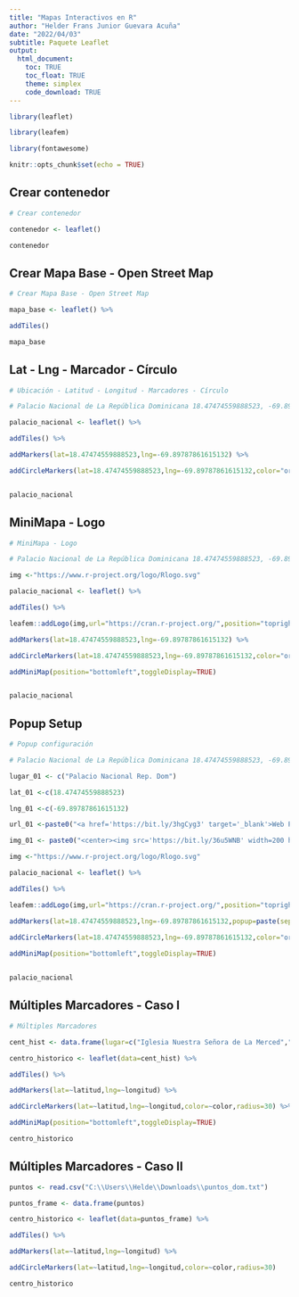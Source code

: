 ```yaml
---
title: "Mapas Interactivos en R"
author: "Helder Frans Junior Guevara Acuña"
date: "2022/04/03"
subtitle: Paquete Leaflet
output:
  html_document:
    toc: TRUE
    toc_float: TRUE
    theme: simplex
    code_download: TRUE
---
```


<!-- Crear mapas interactivos en R haciendo uso del paquete Leaflet -->

<style>

.html-widget{

    margin: auto;


}
</style>

```r

library(leaflet)

library(leafem)

library(fontawesome)

knitr::opts_chunk$set(echo = TRUE)
```

## Crear contenedor

```r
# Crear contenedor

contenedor <- leaflet()

contenedor
```


## Crear Mapa Base - Open Street Map

```r
# Crear Mapa Base - Open Street Map

mapa_base <- leaflet() %>% 

addTiles()

mapa_base
```


## Lat - Lng - Marcador - Círculo

```r
# Ubicación - Latitud - Longitud - Marcadores - Círculo

# Palacio Nacional de La República Dominicana 18.47474559888523, -69.89787861615132

palacio_nacional <- leaflet() %>% 

addTiles() %>% 

addMarkers(lat=18.47474559888523,lng=-69.89787861615132) %>% 

addCircleMarkers(lat=18.47474559888523,lng=-69.89787861615132,color="orange",radius=40)


palacio_nacional
```



## MiniMapa - Logo

```r

# MiniMapa - Logo

# Palacio Nacional de La República Dominicana 18.47474559888523, -69.89787861615132

img <-"https://www.r-project.org/logo/Rlogo.svg"

palacio_nacional <- leaflet() %>% 

addTiles() %>% 

leafem::addLogo(img,url="https://cran.r-project.org/",position="topright",width=25,height=25) %>% 

addMarkers(lat=18.47474559888523,lng=-69.89787861615132) %>% 

addCircleMarkers(lat=18.47474559888523,lng=-69.89787861615132,color="orange",radius=40) %>% 

addMiniMap(position="bottomleft",toggleDisplay=TRUE)


palacio_nacional
```

## Popup Setup

```r
# Popup configuración

# Palacio Nacional de La República Dominicana 18.47474559888523, -69.89787861615132

lugar_01 <- c("Palacio Nacional Rep. Dom")

lat_01 <-c(18.47474559888523)

lng_01 <-c(-69.89787861615132)

url_01 <-paste0("<a href='https://bit.ly/3hgCyg3' target='_blank'>Web Palacio Nacional</a>")

img_01 <- paste0("<center><img src='https://bit.ly/36u5WNB' width=200 height=100></center>")

img <-"https://www.r-project.org/logo/Rlogo.svg"

palacio_nacional <- leaflet() %>% 

addTiles() %>% 

leafem::addLogo(img,url="https://cran.r-project.org/",position="topright",width=25,height=25) %>% 

addMarkers(lat=18.47474559888523,lng=-69.89787861615132,popup=paste(sep="<br>","<b>Lugar:</b>",lugar_01,"<b>Latitud:</b>",lat_01,"<b>Longitud:</b>",lng_01,"<b>URL:</b>",url_01,img_01)) %>% 
  
addCircleMarkers(lat=18.47474559888523,lng=-69.89787861615132,color="orange",radius=40) %>% 

addMiniMap(position="bottomleft",toggleDisplay=TRUE)


palacio_nacional
```

## Múltiples Marcadores - Caso I

```r
# Múltiples Marcadores

cent_hist <- data.frame(lugar=c("Iglesia Nuestra Señora de La Merced","Convento Regina Angelorum","Puerta de la Misericordia"),latitud=c(18.47416921486365,18.471116404923126,18.468775880481004),    longitud=c(-69.88824745014279,-69.8871531089362,-69.89011426748678),               color=c("orange","blue","purple"))

centro_historico <- leaflet(data=cent_hist) %>% 

addTiles() %>%  

addMarkers(lat=~latitud,lng=~longitud) %>% 

addCircleMarkers(lat=~latitud,lng=~longitud,color=~color,radius=30) %>% 

addMiniMap(position="bottomleft",toggleDisplay=TRUE)

centro_historico
```

## Múltiples Marcadores - Caso II

```r
puntos <- read.csv("C:\\Users\\Helde\\Downloads\\puntos_dom.txt")

puntos_frame <- data.frame(puntos)

centro_historico <- leaflet(data=puntos_frame) %>% 

addTiles() %>%  

addMarkers(lat=~latitud,lng=~longitud) %>% 

addCircleMarkers(lat=~latitud,lng=~longitud,color=~color,radius=30)

centro_historico
```

<div class="tocify-extend-page" data-unique="tocify-extend-page" style="height: 0;"></div>
